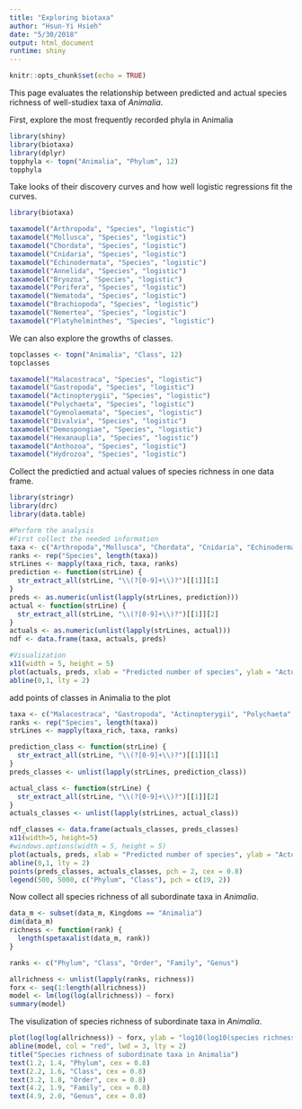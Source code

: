 ```yaml
---
title: "Exploring biotaxa"
author: "Hsun-Yi Hsieh"
date: "5/30/2018"
output: html_document
runtime: shiny
---
```

```r
knitr::opts_chunk$set(echo = TRUE)
```

This page evaluates the relationship between predicted and actual species richness of well-studiex taxa of *Animalia*.

First, explore the most frequently recorded phyla in Animalia
```r
library(shiny)
library(biotaxa)
library(dplyr)
topphyla <- topn("Animalia", "Phylum", 12)
topphyla
```

Take looks of their discovery curves and how well logistic regressions fit the curves.
```r
library(biotaxa)

taxamodel("Arthropoda", "Species", "logistic")
taxamodel("Mollusca", "Species", "logistic")
taxamodel("Chordata", "Species", "logistic")
taxamodel("Cnidaria", "Species", "logistic")
taxamodel("Echinodermata", "Species", "logistic")
taxamodel("Annelida", "Species", "logistic")
taxamodel("Bryozoa", "Species", "logistic")
taxamodel("Porifera", "Species", "logistic")
taxamodel("Nematoda", "Species", "logistic")
taxamodel("Brachiopoda", "Species", "logistic")
taxamodel("Nemertea", "Species", "logistic")
taxamodel("Platyhelminthes", "Species", "logistic")

```

We can also explore the growths of classes. 
```r
topclasses <- topn("Animalia", "Class", 12)
topclasses
```
```r
taxamodel("Malacostraca", "Species", "logistic")
taxamodel("Gastropoda", "Species", "logistic")
taxamodel("Actinopterygii", "Species", "logistic")
taxamodel("Polychaeta", "Species", "logistic")
taxamodel("Gymnolaemata", "Species", "logistic")
taxamodel("Bivalvia", "Species", "logistic")
taxamodel("Demospongiae", "Species", "logistic")
taxamodel("Hexanauplia", "Species", "logistic")
taxamodel("Anthozoa", "Species", "logistic")
taxamodel("Hydrozoa", "Species", "logistic")
```

Collect the predictied and actual values of species richness in one data frame.
```r
library(stringr)
library(drc)
library(data.table)

#Perform the analysis
#First collect the needed information
taxa <- c("Arthropoda","Mollusca", "Chordata", "Cnidaria", "Echinodermata","Annelida", "Bryozoa", "Porifera", "Nematoda", "Brachiopoda", "Nemertea", "Platyhelminthes")
ranks <- rep("Species", length(taxa))
strLines <- mapply(taxa_rich, taxa, ranks)
prediction <- function(strLine) {
  str_extract_all(strLine, "\\(?[0-9]+\\)?")[[1]][1]
}
preds <- as.numeric(unlist(lapply(strLines, prediction)))
actual <- function(strLine) {
  str_extract_all(strLine, "\\(?[0-9]+\\)?")[[1]][2]
}
actuals <- as.numeric(unlist(lapply(strLines, actual)))
ndf <- data.frame(taxa, actuals, preds)

#Visualization
x11(width = 5, height = 5)
plot(actuals, preds, xlab = "Predicted number of species", ylab = "Actual number of species", pch = 19)
abline(0,1, lty = 2)
```

add points of classes in Animalia to the plot
```r
taxa <- c("Malacostraca", "Gastropoda", "Actinopterygii", "Polychaeta", "Bivalvia", "Demospongiae", "Hexanauplia", "Anthozoa", "Hydrozoa")
ranks <- rep("Species", length(taxa))
strLines <- mapply(taxa_rich, taxa, ranks)

prediction_class <- function(strLine) {
  str_extract_all(strLine, "\\(?[0-9]+\\)?")[[1]][1]
}
preds_classes <- unlist(lapply(strLines, prediction_class))

actual_class <- function(strLine) {
  str_extract_all(strLine, "\\(?[0-9]+\\)?")[[1]][2]
}
actuals_classes <- unlist(lapply(strLines, actual_class)) 

ndf_classes <- data.frame(actuals_classes, preds_classes)
x11(width=5, height=5)
#windows.options(width = 5, height = 5)
plot(actuals, preds, xlab = "Predicted number of species", ylab = "Actual number of species", pch = 19)
abline(0,1, lty = 2)
points(preds_classes, actuals_classes, pch = 2, cex = 0.8)
legend(500, 5000, c("Phylum", "Class"), pch = c(19, 2))
```

Now collect all species richness of all subordinate taxa in *Animalia*.
```r
data_m <- subset(data_m, Kingdoms == "Animalia")
dim(data_m)
richness <- function(rank) {
  length(spetaxalist(data_m, rank))
}

ranks <- c("Phylum", "Class", "Order", "Family", "Genus")

allrichness <- unlist(lapply(ranks, richness))
forx <- seq(1:length(allrichness))
model <- lm(log(log(allrichness)) ~ forx)
summary(model)
```

The visulization of species richness of subordinate taxa in *Animalia*.
```r
plot(log(log(allrichness)) ~ forx, ylab = "log10(log10(species richness))", xlab = "", pch = 19, ylim = c(1, 2.5))
abline(model, col = "red", lwd = 3, lty = 2)
title("Species richness of subordinate taxa in Animalia")
text(1.2, 1.4, "Phylum", cex = 0.8)
text(2.2, 1.6, "Class", cex = 0.8)
text(3.2, 1.8, "Order", cex = 0.8)
text(4.2, 1.9, "Family", cex = 0.8)
text(4.9, 2.0, "Genus", cex = 0.8)

```


